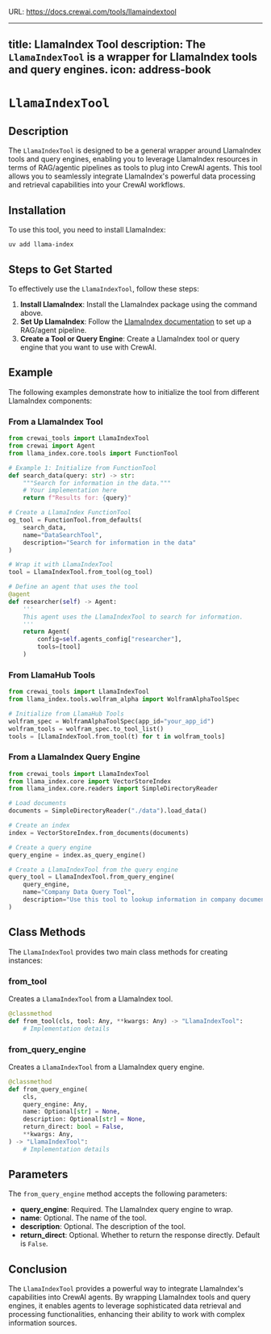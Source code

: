 URL: https://docs.crewai.com/tools/llamaindextool

---
title: LlamaIndex Tool
description: The `LlamaIndexTool` is a wrapper for LlamaIndex tools and query engines.
icon: address-book
---

# `LlamaIndexTool`

## Description

The `LlamaIndexTool` is designed to be a general wrapper around LlamaIndex tools and query engines, enabling you to leverage LlamaIndex resources in terms of RAG/agentic pipelines as tools to plug into CrewAI agents. This tool allows you to seamlessly integrate LlamaIndex's powerful data processing and retrieval capabilities into your CrewAI workflows.

## Installation

To use this tool, you need to install LlamaIndex:

```shell
uv add llama-index
```

## Steps to Get Started

To effectively use the `LlamaIndexTool`, follow these steps:

1. **Install LlamaIndex**: Install the LlamaIndex package using the command above.
2. **Set Up LlamaIndex**: Follow the [LlamaIndex documentation](https://docs.llamaindex.ai/) to set up a RAG/agent pipeline.
3. **Create a Tool or Query Engine**: Create a LlamaIndex tool or query engine that you want to use with CrewAI.

## Example

The following examples demonstrate how to initialize the tool from different LlamaIndex components:

### From a LlamaIndex Tool

```python Code
from crewai_tools import LlamaIndexTool
from crewai import Agent
from llama_index.core.tools import FunctionTool

# Example 1: Initialize from FunctionTool
def search_data(query: str) -> str:
    """Search for information in the data."""
    # Your implementation here
    return f"Results for: {query}"

# Create a LlamaIndex FunctionTool
og_tool = FunctionTool.from_defaults(
    search_data, 
    name="DataSearchTool",
    description="Search for information in the data"
)

# Wrap it with LlamaIndexTool
tool = LlamaIndexTool.from_tool(og_tool)

# Define an agent that uses the tool
@agent
def researcher(self) -> Agent:
    '''
    This agent uses the LlamaIndexTool to search for information.
    '''
    return Agent(
        config=self.agents_config["researcher"],
        tools=[tool]
    )
```

### From LlamaHub Tools

```python Code
from crewai_tools import LlamaIndexTool
from llama_index.tools.wolfram_alpha import WolframAlphaToolSpec

# Initialize from LlamaHub Tools
wolfram_spec = WolframAlphaToolSpec(app_id="your_app_id")
wolfram_tools = wolfram_spec.to_tool_list()
tools = [LlamaIndexTool.from_tool(t) for t in wolfram_tools]
```

### From a LlamaIndex Query Engine

```python Code
from crewai_tools import LlamaIndexTool
from llama_index.core import VectorStoreIndex
from llama_index.core.readers import SimpleDirectoryReader

# Load documents
documents = SimpleDirectoryReader("./data").load_data()

# Create an index
index = VectorStoreIndex.from_documents(documents)

# Create a query engine
query_engine = index.as_query_engine()

# Create a LlamaIndexTool from the query engine
query_tool = LlamaIndexTool.from_query_engine(
    query_engine,
    name="Company Data Query Tool",
    description="Use this tool to lookup information in company documents"
)
```

## Class Methods

The `LlamaIndexTool` provides two main class methods for creating instances:

### from_tool

Creates a `LlamaIndexTool` from a LlamaIndex tool.

```python Code
@classmethod
def from_tool(cls, tool: Any, **kwargs: Any) -> "LlamaIndexTool":
    # Implementation details
```

### from_query_engine

Creates a `LlamaIndexTool` from a LlamaIndex query engine.

```python Code
@classmethod
def from_query_engine(
    cls,
    query_engine: Any,
    name: Optional[str] = None,
    description: Optional[str] = None,
    return_direct: bool = False,
    **kwargs: Any,
) -> "LlamaIndexTool":
    # Implementation details
```

## Parameters

The `from_query_engine` method accepts the following parameters:

- **query_engine**: Required. The LlamaIndex query engine to wrap.
- **name**: Optional. The name of the tool.
- **description**: Optional. The description of the tool.
- **return_direct**: Optional. Whether to return the response directly. Default is `False`.

## Conclusion

The `LlamaIndexTool` provides a powerful way to integrate LlamaIndex's capabilities into CrewAI agents. By wrapping LlamaIndex tools and query engines, it enables agents to leverage sophisticated data retrieval and processing functionalities, enhancing their ability to work with complex information sources. 